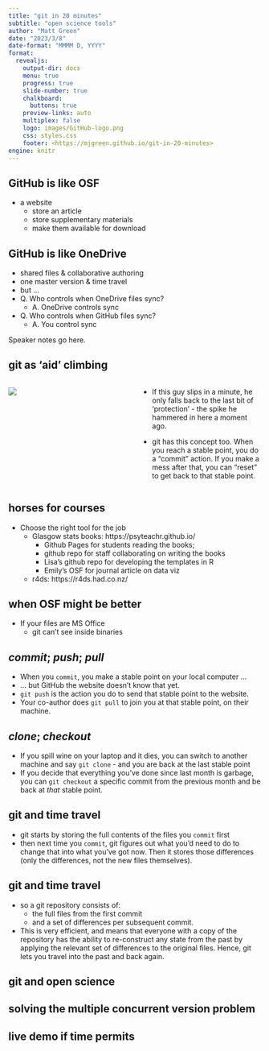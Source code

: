 ```yaml
---
title: "git in 20 minutes"
subtitle: "open science tools"
author: "Matt Green"
date: "2023/3/8"
date-format: "MMMM D, YYYY"
format:
  revealjs: 
    output-dir: docs
    menu: true
    progress: true
    slide-number: true
    chalkboard: 
      buttons: true
    preview-links: auto
    multiplex: false
    logo: images/GitHub-logo.png
    css: styles.css
    footer: <https://mjgreen.github.io/git-in-20-minutes>
engine: knitr
---
```



## GitHub is like OSF

* a website
  * store an article
  * store supplementary materials
  * make them available for download

## GitHub is like OneDrive

:::: incremental
* shared files & collaborative authoring
* one master version & time travel
* but ...
* Q. Who controls when OneDrive files sync?
  * A. OneDrive controls sync
* Q. Who controls when GitHub files sync?
  * A. You control sync
<!-- * Q. Who controls when OSF files sync? -->
<!--   * A. umm, what's sync? -->
::::

::: {.notes}
Speaker notes go here.
:::

## git as 'aid' climbing

:::: {.columns}
::: {.column width="50%"}
![](images/aidclimbing.jpg)
:::

::: {.column width="50%"}
* If this guy slips in a minute, he only falls back to the last bit of 'protection' - the spike he hammered in here a moment ago.

* git has this concept too. When you reach a stable point, you do a "commit" action. If you make a mess after that, you can "reset" to get back to that stable point.
:::

::::

## horses for courses

* Choose the right tool for the job
  * Glasgow stats books: https://psyteachr.github.io/
    * Github Pages for students reading the books; 
    * github repo for staff collaborating on writing the books
    * Lisa's github repo for developing the templates in R
    * Emily's OSF for journal article on data viz
  * r4ds: https://r4ds.had.co.nz/
  
## when OSF might be better
  * If your files are MS Office
    * git can't see inside binaries
  
## _commit_; _push_; _pull_

* When you `commit`, you make a stable point on your local computer ...
* ... but GitHub the website doesn't know that yet.
* `git push` is the action you do to send that stable point to the website.
* Your co-author does `git pull` to join you at that stable point, on their machine.

## _clone_; _checkout_
* If you spill wine on your laptop and it dies, you can switch to another machine and say `git clone` - and you are back at the last stable point
* If you decide that everything you've done since last month is garbage, you can `git checkout` a specific commit from the previous month and be back at _that_ stable point.


## git and time travel
* git starts by storing the full contents of the files you `commit` first
* then next time you `commit`, git figures out what you'd need to do to change that into what you've got now. Then it stores those differences (only the differences, not the new files themselves).

## git and time travel
* so a git repository consists of:
  * the full files from the first commit
  * and a set of differences per subsequent commit.
* This is very efficient, and means that everyone with a copy of the repository has the ability to re-construct any state from the past by applying the relevant set of differences to the original files. Hence, git lets you travel into the past and back again. 


## git and open science


## solving the multiple concurrent version problem

## live demo if time permits